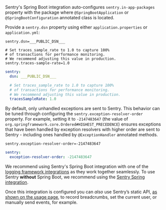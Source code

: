 Sentry's Spring Boot integration auto-configures `sentry.in-app-packages` property with the package where `@SpringBootApplication` or `@SpringBootConfiguration` annotated class is located.

Provide a `sentry.dsn` property using either `application.properties` or `application.yml`:

<SignInNote />

```properties {filename:application.properties}
sentry.dsn=___PUBLIC_DSN___

# Set traces_sample_rate to 1.0 to capture 100%
# of transactions for performance monitoring.
# We recommend adjusting this value in production.
sentry.traces-sample-rate=1.0
```

```yaml {filename:application.yml}
sentry:
  dsn: ___PUBLIC_DSN___

  # Set traces_sample_rate to 1.0 to capture 100%
  # of transactions for performance monitoring.
  # We recommend adjusting this value in production.
  tracesSampleRate: 1.0
```

By default, only unhandled exceptions are sent to Sentry. This behavior can be tuned through configuring the `sentry.exception-resolver-order` property. For example, setting it to `-2147483647` (the value of `org.springframework.core.Ordered#HIGHEST_PRECEDENCE`) ensures exceptions that have been handled by exception resolvers with higher order are sent to Sentry - including ones handled by `@ExceptionHandler` annotated methods.

```properties {filename:application.properties}
sentry.exception-resolver-order=-2147483647
```

```yaml {filename:application.yml}
sentry:
  exception-resolver-order: -2147483647
```

We recommend using Sentry's Spring Boot integration with one of the [logging framework integrations](logging-frameworks/) as they work together seamlessly. To use Sentry **without** Spring Boot, we recommend using the [Sentry Spring integration](/platforms/java/guides/spring/).

Once this integration is configured you can _also_ use Sentry’s static API, [as shown on the usage page](usage/), to record breadcrumbs, set the current user, or manually send events, for example.
